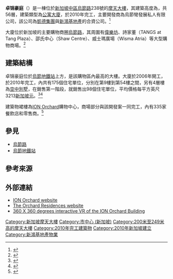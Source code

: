 {{Infobox building
| name                = 卓锦豪庭<br>The Orchard Residences
| image               = ION orchard Singapore final.jpg
| caption             = 
| alternate_names     = 乌节弯（Orchard Turn）
| location            = {{SIN}}[[烏節路|烏節路]]238號
| coordinates         = {{coord|1|18|15.01|N|103|49|54.2|E|region:SG|display=inline,title}}
| status              = Completed
| completion_date     = 2006年
| opening             = 2010年
| building_type       = 住宅公寓
| roof                = {{convert|218|m|}}
| unit_count          = 177
| floor_count         = 56層，包括地下4層
| elevator_count      = 5
| cost                = 
| floor_area          = {{convert|125000|m2|}}
| architect           = 雅思柏设计事务所
| structural_engineer = 雅思柏设计事务所
| main_contractor     = [[五洋建設|五洋建設]]
| developer           = 乌节弯发展私人有限公司（[[凱德集團|凱德集團]]與[[新鴻基地產|新鴻基地產]]的合資公司）
| owner               = 乌节弯发展私人有限公司
| management          = 乌节弯发展私人有限公司
| url                 = [http://www.theorchardresidences.com www.theorchardresidences.com]
| references          = <ref name="Orc">{{ctbuh|1290}}</ref><ref>{{emporis|244944}}</ref><ref>{{skyscraperpage|55846}}</ref>
}}

'''卓锦豪庭'''（{{lang-en|'''The Orchard Residences'''}}）是一棟位於[[新加坡|新加坡]][[新加坡中區|中區]][[烏節路|烏節路]]238號的[[摩天大樓|摩天大樓]]，其建築高度為{{convert|218|m|ft|abbr=on}}，共56層，建築類型為[[公寓大廈|公寓大廈]]，於2010年完工，主要開發商為烏節彎發展私人有限公司，該公司為[[凱德集團|凱德集團]]與[[新鴻基地產|新鴻基地產]]的合資公司。<ref>{{cite web | title=Building Agreement Signing for Orchard Turn Site | work=[[市區重建局_(新加坡)|Urban Redevelopment Authority]] | url=https://www.ura.gov.sg/uol/media-room/news/2006/mar/pr06-13 | date=2006-03-13 | accessdate=2008-02-15 }}{{Dead link|date=2019年5月 |bot=InternetArchiveBot |fix-attempted=yes }}</ref>

大廈位於新加坡的主要購物商圈[[烏節路|烏節路]]，其周圍有[[偉樂坊|偉樂坊]]、詩家董（TANGS at Tang Plaza）、邵氏中心（Shaw Centre）、威士瑪廣場（Wisma Atria）等大型購物商場。<ref>{{cite web | title=Asia Travel: Map of 238 Orchard Boulevard (S) 237973 | work=StreetDirectory | url=http://www.streetdirectory.com/sg/the-orchard-residences/238-orchard-boulevard-237973/32769_152352.html | accessdate=2008-02-15 | archive-date=2019-10-12 | archive-url=https://web.archive.org/web/20191012100045/https://www.streetdirectory.com/sg/the-orchard-residences/238-orchard-boulevard-237973/32769_152352.html }}</ref>

==建築結構==
卓锦豪庭位於[[烏節地鐵站|烏節地鐵站]]上方，是該購物區內最高的大樓。大廈於2006年開工，於2010年完工，內共有175個住宅單位，分別在第9樓到第54樓之間，另有4層樓為[[空中別墅|空中別墅]]，在銷售第一階段，就銷售出98個住宅單位，平均價格每平方英尺3213[[新加坡元|新加坡元]]。<ref>{{cite news | title = The Orchard Residences' phase one comprising 98 units fully sold | work=[[新鴻基地產|新鴻基地產]] | date=4 April 2007 | url = http://m.shkp.com/zh-HK/Pages/press-release-detail/1041 | accessdate=21 March 2012}}</ref><ref>{{cite news | title=ION Orchard and The Orchard Residences | work=OpenBuildings | accessdate=4 July 2016 | url=http://openbuildings.com/buildings/ion-orchard-and-the-orchard-residences-profile-12816 | archive-url=https://web.archive.org/web/20120524154340/http://openbuildings.com/buildings/ion-orchard-and-the-orchard-residences-profile-12816 | archive-date=2012-05-24 | dead-url=yes }}</ref>

建築物裙樓為[[ION_Orchard|ION Orchard]]購物中心，商場部分與該開發案一同完工，內有335家餐飲店和零售商。<ref name="G">{{cite news| author=Adrian Lim| title=New Malls on the block: ION Orchard and Orchard Central| work=Asiaone News| date=16 July 2007| url=http://news.asiaone.com/News/AsiaOne+News/Singapore/Story/A1Story20070717-18670.html| accessdate=21 March 2012| deadurl=yes| archiveurl=https://web.archive.org/web/20150811035737/http://news.asiaone.com/News/AsiaOne%2BNews/Singapore/Story/A1Story20070717-18670.html| archivedate=2015年8月11日}}</ref>

==參見==
*[[烏節路|烏節路]]
*[[烏節地鐵站|烏節地鐵站]]

==參考來源==
{{Reflist}}

==外部連結==
*[http://www.ionorchard.com/ ION Orchard website] {{Wayback|url=http://www.ionorchard.com/ |date=20220210040907 }}
*[http://www.theorchardresidences.com/ The Orchard Residences website] {{Wayback|url=http://www.theorchardresidences.com/ |date=20210618135117 }}
*[https://web.archive.org/web/20120220040558/http://www.singaporevr.com/vrs/IonOrchard/IonOrchard.html 360 X 360 degrees interactive VR of the ION Orchard Building]

{{Skyscrapers in Singapore}}

{{DEFAULTSORT:Orchard Residences}}
[[Category:新加坡摩天大樓|Category:新加坡摩天大樓]]
[[Category:市中心_(新加坡)|Category:市中心 (新加坡)]]
[[Category:200米至249米高的摩天大樓|Category:200米至249米高的摩天大樓]]
[[Category:2010年完工建築物|Category:2010年完工建築物]]
[[Category:2010年新加坡建立|Category:2010年新加坡建立]]
[[Category:新鴻基地產物業|Category:新鴻基地產物業]]